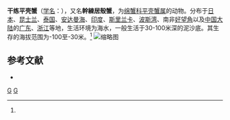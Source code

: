 {{Speciesbox
| taxon = Conchoecetes artificiosus
| binomial_authority = (Fabricius, 1798)<ref name='id11437'>{{cite web| url =http://www.bioinfo.cn/db05/BjdwSpecies.php?action=view&id=11437| title =干练平壳蟹| work =《中国动物物种编目数据库》| publisher =中国科学院微生物研究所| author =中国科学院动物研究所| accessdate =2009-04-28| deadurl =yes| archiveurl =https://web.archive.org/web/20160305070236/http://www.bioinfo.cn/db05/BjdwSpecies.php?action=view&id=11437| archivedate =2016-03-05}}</ref>
}}

'''干练平壳蟹'''（[[学名|学名]]：{{lang|la|''Conchoecetes artificiosus''}}），又名'''幹練居殼蟹'''，为[[绵蟹科|绵蟹科]][[平壳蟹属|平壳蟹属]]的动物。分布于[[日本|日本]]、[[昆士兰|昆士兰]]、[[泰国|泰国]]、[[安达曼海|安达曼海]]、[[印度|印度]]、[[斯里兰卡|斯里兰卡]]、[[波斯湾|波斯湾]]、南非[[好望角|好望角]]以及[[中国大陆|中国大陆]]的[[广东|广东]]、[[浙江|浙江]]等地，生活环境为海水，一般生活于30-100米深的泥沙底。其生存的海拔范围为-100至-30米。<ref name='id11437'/>
[[File:Conchoecetes_artificiosus_-_National_Museum_of_Nature_and_Science,_Tokyo_-_DSC07559.JPG|缩略图]]

== 参考文献 ==
{{reflist}}
* {{TaiBNET| zh=幹練居殼蟹 | id=310980 | binomial=Conchoecetes artificiosus | authority=Fabricius, 1798 | var= | accessdate=2013-01-24}}
{{螃蟹小作品}}

{{Taxonbar}}
[[Category:1798年描述的动物|G]]
[[Category:平壳蟹属|G]]